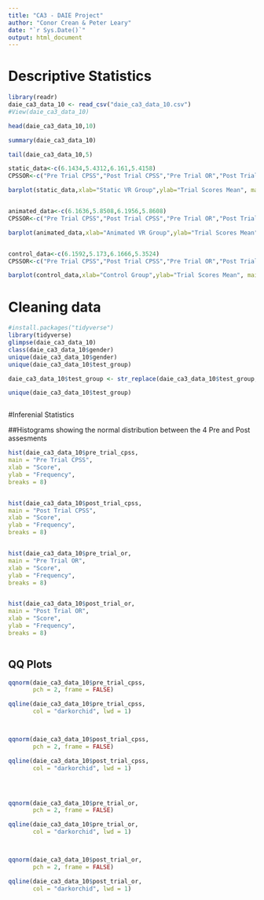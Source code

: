 ```yaml
---
title: "CA3 - DAIE Project"
author: "Conor Crean & Peter Leary"
date: "`r Sys.Date()`"
output: html_document
---
```




# Descriptive Statistics

```r

library(readr)
daie_ca3_data_10 <- read_csv("daie_ca3_data_10.csv")
#View(daie_ca3_data_10)

head(daie_ca3_data_10,10)

summary(daie_ca3_data_10)

tail(daie_ca3_data_10,5)

static_data<-c(6.1434,5.4312,6.161,5.4158)
CPSSOR<-c("Pre Trial CPSS","Post Trial CPSS","Pre Trial OR","Post Trial OR")

barplot(static_data,xlab="Static VR Group",ylab="Trial Scores Mean", main="Static Group - Pre and Post Trial CPSS and OR Scores", names.arg=CPSSOR, col="Orange", border="Blue", ylim=c(0,10))


animated_data<-c(6.1636,5.8508,6.1956,5.8608)
CPSSOR<-c("Pre Trial CPSS","Post Trial CPSS","Pre Trial OR","Post Trial OR")

barplot(animated_data,xlab="Animated VR Group",ylab="Trial Scores Mean", main="Animated Group - Pre and Post Trial CPSS and OR Scores", names.arg=CPSSOR, col="Red", border="Blue", ylim=c(0,10))


control_data<-c(6.1592,5.173,6.1666,5.3524)
CPSSOR<-c("Pre Trial CPSS","Post Trial CPSS","Pre Trial OR","Post Trial OR")

barplot(control_data,xlab="Control Group",ylab="Trial Scores Mean", main="Control Group - Pre and Post Trial CPSS and OR Scores", names.arg=CPSSOR, col="Green", border="Blue", ylim=c(0,10))

```



# Cleaning data
```r

#install.packages("tidyverse")
library(tidyverse)
glimpse(daie_ca3_data_10)
class(daie_ca3_data_10$gender)
unique(daie_ca3_data_10$gender)
unique(daie_ca3_data_10$test_group)

daie_ca3_data_10$test_group <- str_replace(daie_ca3_data_10$test_group,"Cotrol", "Control")

unique(daie_ca3_data_10$test_group)



```






#Inferenial Statistics


##Histograms showing the normal distribution between the 4 Pre and Post assesments

```r



hist(daie_ca3_data_10$pre_trial_cpss,
main = "Pre Trial CPSS",
xlab = "Score",
ylab = "Frequency",
breaks = 8)


hist(daie_ca3_data_10$post_trial_cpss,
main = "Post Trial CPSS",
xlab = "Score",
ylab = "Frequency",
breaks = 8)


hist(daie_ca3_data_10$pre_trial_or,
main = "Pre Trial OR",
xlab = "Score",
ylab = "Frequency",
breaks = 8)


hist(daie_ca3_data_10$post_trial_or,
main = "Post Trial OR",
xlab = "Score",
ylab = "Frequency",
breaks = 8)



```

## QQ Plots

```r

qqnorm(daie_ca3_data_10$pre_trial_cpss,
       pch = 2, frame = FALSE)

qqline(daie_ca3_data_10$pre_trial_cpss,
       col = "darkorchid", lwd = 1)



qqnorm(daie_ca3_data_10$post_trial_cpss,
       pch = 2, frame = FALSE)

qqline(daie_ca3_data_10$post_trial_cpss,
       col = "darkorchid", lwd = 1)




qqnorm(daie_ca3_data_10$pre_trial_or,
       pch = 2, frame = FALSE)

qqline(daie_ca3_data_10$pre_trial_or,
       col = "darkorchid", lwd = 1)



qqnorm(daie_ca3_data_10$post_trial_or,
       pch = 2, frame = FALSE)

qqline(daie_ca3_data_10$post_trial_or,
       col = "darkorchid", lwd = 1)




```

```r







```

